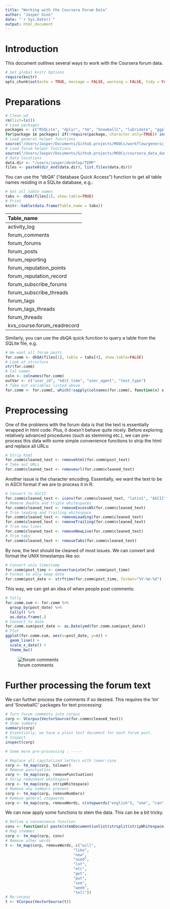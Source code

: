 ```yaml
---
title: "Working with the Coursera Forum Data"
author: "Jasper Ginn"
date: "`r Sys.Date()`"
output: html_document
---
```


# Introduction

This document outlines several ways to work with the Coursera forum data.

```r
# Set global knitr Options
require(knitr)
opts_chunk$set(echo = TRUE, message = FALSE, warning = FALSE, tidy = FALSE, results = 'asis')
```

# Preparations

```r
# Clean wd
rm(list=ls())
# Load packages
packages <- c("RSQLite", "dplyr", "tm", "SnowballC", "lubridate", "ggplot2", "scales")
for(package in packages) if(!require(package, character.only=TRUE)) install.packages(package)
# Load general helper functions
source("/Users/Jasper/Documents/Github.projects/MOOCs/workflow/generic_helper_functions/helper_functions.R")
# Load forum helper functions
source("/Users/Jasper/Documents/Github.projects/MOOCs/coursera_data_dumps/forum_data/forum_helper_functions.R")
# Data locations
data.dir <- "/users/jasper/desktop/TEMP"
files <- paste0(dir_end(data.dir), list.files(data.dir))
```

You can use the "dbQA" ("database Quick Access") function to get all table names residing in a SQLite database, e.g.:

```r
# Get all table names
tabs <- dbQA(files[1], show.table=TRUE)
# Print
knitr::kable(data.frame(Table_name = tabs))
```

|Table_name                  |
|:---------------------------|
|activity_log                |
|forum_comments              |
|forum_forums                |
|forum_posts                 |
|forum_reporting             |
|forum_reputation_points     |
|forum_reputation_record     |
|forum_subscribe_forums      |
|forum_subscribe_threads     |
|forum_tags                  |
|forum_tags_threads          |
|forum_threads               |
|kvs_course.forum_readrecord |

Similarly, you can use the dbQA quick function to query a table from the SQLite file, e.g.

```r
# We want all forum posts
for.comm <- dbQA(files[1], table = tabs[4], show.table=FALSE)
# Look at structure
str(for.comm)
# Col names
coln <- colnames(for.comm)
outVar <- c("user_id", "edit_time", "user_agent", "text_type")
# Take out variables listed above
for.comm <- for.comm[, which(!sapply(colnames(for.comm), function(x) x %in% outVar))]
```

# Preprocessing

One of the problems with the forum data is that the text is essentially wrapped in html code. Plus, it doesn't behave quite nicely. Before exploring relatively advanced procedures (such as stemming etc.),  we can pre-process this data with some simple convenience functions to strip the html and replace all URLs:

```r
# Strip html
for.comm$cleaned_text <- removehtml(for.comm$post_text)
# Take out URLs
for.comm$cleaned_text <- removeurl(for.comm$cleaned_text)
```

Another issue is the character encoding. Essentially, we want the text to be in ASCII format if we are to process it in R:

```r
# Convert to ASCII
for.comm$cleaned_text <- iconv(for.comm$cleaned_text, "latin1", "ASCII", sub="")
# Remove double and triple whitespaces
for.comm$cleaned_text <- removeExcessWS(for.comm$cleaned_text)
# Trim leading and trailing whitespace
for.comm$cleaned_text <- removeLeading(for.comm$cleaned_text)
for.comm$cleaned_text <- removeTrailing(for.comm$cleaned_text)
# Trim new lines
for.comm$cleaned_text <- removeNewLine(for.comm$cleaned_text)
# Trim tabs
for.comm$cleaned_text <- removeTabs(for.comm$cleaned_text)
```

By now, the text should be cleaned of most issues. We can convert and format the UNIX timestamps like so:

```r
# Convert unix timestamp
for.comm$post_time <- convertunixtm(for.comm$post_time)
# Format to only keep date
for.comm$post_date <- strftime(for.comm$post_time, format="%Y-%m-%d")
```

This way, we can get an idea of when people post comments:

```r
# Tally
for.comm.sum <- for.comm %>%
  group_by(post_date) %>%
  tally() %>%
  as.data.frame(.) 
# Convert to date
for.comm.sum$post_date <- as.Date(ymd(for.comm.sum$post_date))
# Plot
ggplot(for.comm.sum, aes(x=post_date, y=n)) +
  geom_line() +
  scale_x_date() +
  theme_bw()
```

![forum comments](https://dl.dropboxusercontent.com/u/38011066/CFI/plots/forumcomments.png)

# Further processing the forum text

We can further process the comments if so desired. This requires the 'tm' and 'SnowballC' packages for text processing:

```r
# Turn forum comments into corpus
corp <- VCorpus(VectorSource(for.comm$cleaned_text))
# Show summary
summary(corp)
# Essentially, we have a plain text document for each forum post.
# Inspect
inspect(corp)

# Some more pre-processing : -----

# Replace all capitalized letters with lower-case
corp <- tm_map(corp, tolower)
# Remove punctuation
corp <- tm_map(corp, removePunctuation)
# Strip redundant whitespace
corp <- tm_map(corp, stripWhitespace)
# Remove any numbers present
corp <- tm_map(corp, removeNumbers)
# Remove general stopwords
corp <- tm_map(corp, removeWords, c(stopwords("english"), "one", "can", "also", "use"))
```

We can now apply some functions to stem the data. This can be a bit tricky.

```r
# Define a convenience function
conv <- function(x) paste(stemDocument(unlist(strsplit(stripWhitespace(x), " "))), collapse = " ")
# Map stemmer
corp <- tm_map(corp, conv)
# Remove other words
t <- tm_map(corp, removeWords, c("will", 
                              "like", 
                              "new", 
                              "used",
                              "lot",
                              "etc",
                              "get",
                              "put",
                              "see",
                              "week",
                              "tell"))
# Re-corpus
t <- VCorpus(VectorSource(t))
```











